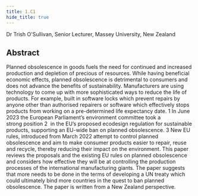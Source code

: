 ```yaml
---
title: 1.C1
hide_title: true
---
```


<AbstractHeader sKey='id1_C1'>
    Dr Trish O'Sullivan, Senior Lecturer, Massey University, New Zealand
</AbstractHeader>

## Abstract
Planned obsolescence in goods fuels the need for continued and increased production and depletion
of precious of resources. While having beneficial economic effects, planned obsolescence is
detrimental to consumers and does not advance the benefits of sustainability. Manufacturers are
using technology to come up with more sophisticated ways to reduce the life of products. For
example, built in software locks which prevent repairs by anyone other than authorised repairers or
software which effectively stops products from working on a pre-determined life expectancy date. 1
In June 2023 the European Parliament’s environment committee took a strong position 2  in the EU’s
proposed ecodesign regulation for sustainable products, supporting an EU-wide ban on planned
obsolescence. 3 New EU rules, introduced from March 2022 attempt to control planned obsolescence
and aim to make consumer products easier to repair, reuse and recycle, thereby reducing their
impact on the environment. This paper reviews the proposals and the existing EU rules on planned
obsolescence and considers how effective they will be at controlling the production processes of the
international manufacturing giants. The paper suggests that more needs to be done in the terms of
developing a UN treaty which could ultimately bind more countries in the quest to ban planned
obsolescence. The paper is written from a New Zealand perspective.